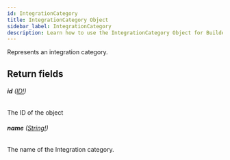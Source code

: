 ```yaml
---
id: IntegrationCategory
title: IntegrationCategory Object
sidebar_label: IntegrationCategory
description: Learn how to use the IntegrationCategory Object for Builder's API.
---
```


Represents an integration category.

## Return fields

###### <b>id</b> ([ID!](/self-managed/composer/builder/api/schema/scalar/ID.mdx))

The ID of the object

###### <b>name</b> ([String!](/self-managed/composer/builder/api/schema/scalar/String.mdx))

The name of the Integration category.
